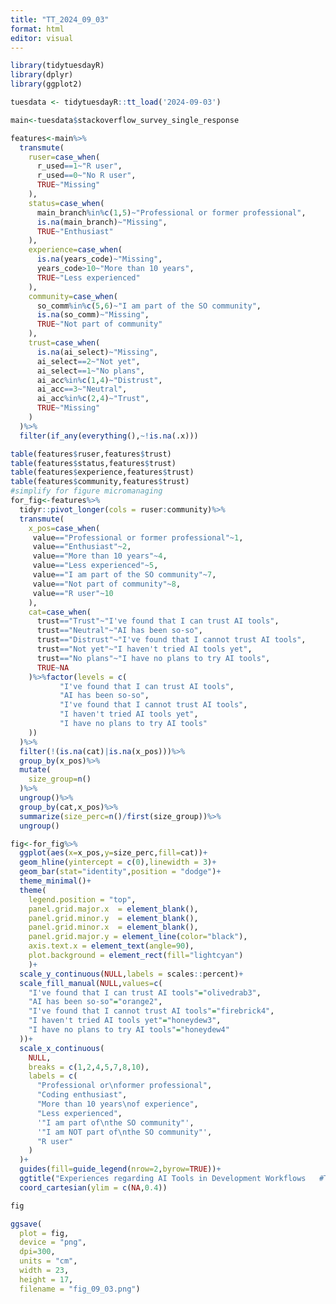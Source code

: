 ```yaml
---
title: "TT_2024_09_03"
format: html
editor: visual
---
```


```r
library(tidytuesdayR)
library(dplyr)
library(ggplot2)

tuesdata <- tidytuesdayR::tt_load('2024-09-03')

main<-tuesdata$stackoverflow_survey_single_response

features<-main%>%
  transmute(
    ruser=case_when(
      r_used==1~"R user",
      r_used==0~"No R user",
      TRUE~"Missing"
    ),
    status=case_when(
      main_branch%in%c(1,5)~"Professional or former professional",
      is.na(main_branch)~"Missing",
      TRUE~"Enthusiast"
    ),
    experience=case_when(
      is.na(years_code)~"Missing",
      years_code>10~"More than 10 years",
      TRUE~"Less experienced"
    ),
    community=case_when(
      so_comm%in%c(5,6)~"I am part of the SO community",
      is.na(so_comm)~"Missing",
      TRUE~"Not part of community"
    ),
    trust=case_when(
      is.na(ai_select)~"Missing",
      ai_select==2~"Not yet",
      ai_select==1~"No plans",
      ai_acc%in%c(1,4)~"Distrust",
      ai_acc==3~"Neutral",
      ai_acc%in%c(2,4)~"Trust",
      TRUE~"Missing"
    )
  )%>%
  filter(if_any(everything(),~!is.na(.x)))

table(features$ruser,features$trust)
table(features$status,features$trust)
table(features$experience,features$trust)
table(features$community,features$trust)
#simplify for figure micromanaging
for_fig<-features%>%
  tidyr::pivot_longer(cols = ruser:community)%>%
  transmute(
    x_pos=case_when(
     value=="Professional or former professional"~1,
     value=="Enthusiast"~2,
     value=="More than 10 years"~4,
     value=="Less experienced"~5,
     value=="I am part of the SO community"~7,
     value=="Not part of community"~8,
     value=="R user"~10
    ),
    cat=case_when(
      trust=="Trust"~"I've found that I can trust AI tools",
      trust=="Neutral"~"AI has been so-so",
      trust=="Distrust"~"I've found that I cannot trust AI tools",
      trust=="Not yet"~"I haven't tried AI tools yet",
      trust=="No plans"~"I have no plans to try AI tools",
      TRUE~NA
    )%>%factor(levels = c(
           "I've found that I can trust AI tools",
           "AI has been so-so",
           "I've found that I cannot trust AI tools",
           "I haven't tried AI tools yet",
           "I have no plans to try AI tools"
    ))
  )%>%
  filter(!(is.na(cat)|is.na(x_pos)))%>%
  group_by(x_pos)%>%
  mutate(
    size_group=n()
  )%>%
  ungroup()%>%
  group_by(cat,x_pos)%>%
  summarize(size_perc=n()/first(size_group))%>%
  ungroup()
```

```r
fig<-for_fig%>%
  ggplot(aes(x=x_pos,y=size_perc,fill=cat))+
  geom_hline(yintercept = c(0),linewidth = 3)+
  geom_bar(stat="identity",position = "dodge")+
  theme_minimal()+
  theme(
    legend.position = "top",
    panel.grid.major.x  = element_blank(),
    panel.grid.minor.y  = element_blank(),
    panel.grid.minor.x  = element_blank(),
    panel.grid.major.y = element_line(color="black"), 
    axis.text.x = element_text(angle=90), 
    plot.background = element_rect(fill="lightcyan")
    )+
  scale_y_continuous(NULL,labels = scales::percent)+
  scale_fill_manual(NULL,values=c(
    "I've found that I can trust AI tools"="olivedrab3",
    "AI has been so-so"="orange2",
    "I've found that I cannot trust AI tools"="firebrick4",
    "I haven't tried AI tools yet"="honeydew3",
    "I have no plans to try AI tools"="honeydew4"
  ))+
  scale_x_continuous(
    NULL,
    breaks = c(1,2,4,5,7,8,10),
    labels = c(
      "Professional or\nformer professional",
      "Coding enthusiast",
      "More than 10 years\nof experience",
      "Less experienced",
      '"I am part of\nthe SO community"',
      '"I am NOT part of\nthe SO community"',
      "R user"
    )
  )+
  guides(fill=guide_legend(nrow=2,byrow=TRUE))+
  ggtitle("Experiences regarding AI Tools in Development Workflows   #TidyTuesday\n(Source:Stack Overflow Developer Sourvey 2024)")+
  coord_cartesian(ylim = c(NA,0.4))

fig

ggsave(
  plot = fig,
  device = "png",
  dpi=300,
  units = "cm",
  width = 23,
  height = 17,
  filename = "fig_09_03.png")
```

